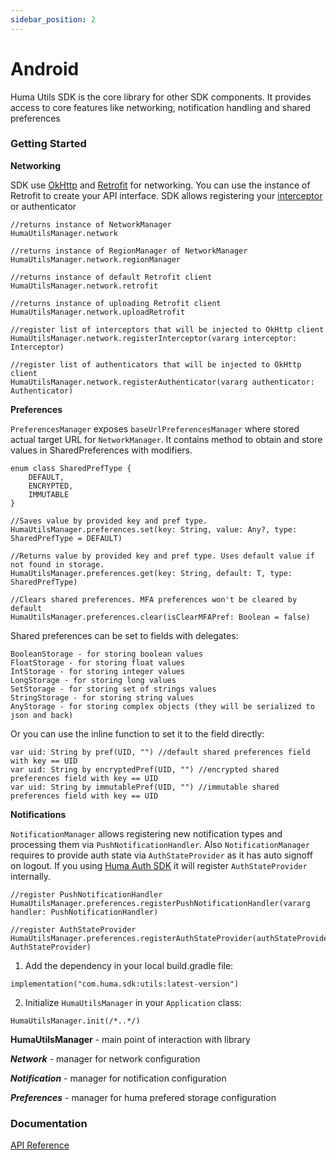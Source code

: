 ```yaml
---
sidebar_position: 2
---
```




# Android
Huma Utils SDK is the core library for other SDK components. It provides access to core features like networking, notification handling and shared preferences

### Getting Started
<Tabs>
<TabItem value="example" label="Example" default>

**Networking**

SDK use [OkHttp](https://square.github.io/okhttp/) and [Retrofit](https://square.github.io/retrofit/) for networking. You can use the instance of Retrofit to create your API interface. SDK allows registering your [interceptor](https://square.github.io/okhttp/interceptors/) or authenticator 

```
//returns instance of NetworkManager
HumaUtilsManager.network 

//returns instance of RegionManager of NetworkManager
HumaUtilsManager.network.regionManager 

//returns instance of default Retrofit client
HumaUtilsManager.network.retrofit 

//returns instance of uploading Retrofit client
HumaUtilsManager.network.uploadRetrofit 

//register list of interceptors that will be injected to OkHttp client
HumaUtilsManager.network.registerInterceptor(vararg interceptor: Interceptor) 

//register list of authenticators that will be injected to OkHttp client
HumaUtilsManager.network.registerAuthenticator(vararg authenticator: Authenticator) 
```

**Preferences**

`PreferencesManager` exposes `baseUrlPreferencesManager` where stored actual target URL for `NetworkManager`. It contains method to obtain and store values in SharedPreferences with modifiers.

```
enum class SharedPrefType {
    DEFAULT,
    ENCRYPTED,
    IMMUTABLE
}

//Saves value by provided key and pref type.
HumaUtilsManager.preferences.set(key: String, value: Any?, type: SharedPrefType = DEFAULT)

//Returns value by provided key and pref type. Uses default value if not found in storage.
HumaUtilsManager.preferences.get(key: String, default: T, type: SharedPrefType)

//Clears shared preferences. MFA preferences won't be cleared by default
HumaUtilsManager.preferences.clear(isClearMFAPref: Boolean = false)
```

Shared preferences can be set to fields with delegates:
```
BooleanStorage - for storing boolean values
FloatStorage - for storing float values
IntStorage - for storing integer values
LongStorage - for storing long values
SetStorage - for storing set of strings values
StringStorage - for storing string values
AnyStorage - for storing complex objects (they will be serialized to json and back)
```

Or you can use the inline function to set it to the field directly:
```
var uid: String by pref(UID, "") //default shared preferences field with key == UID
var uid: String by encryptedPref(UID, "") //encrypted shared preferences field with key == UID
var uid: String by immutablePref(UID, "") //immutable shared preferences field with key == UID
```

**Notifications**

`NotificationManager` allows registering new notification types and processing them via `PushNotificationHandler`. Also `NotificationManager` requires to provide auth state via `AuthStateProvider` as it has auto signoff on logout. If you using [Huma Auth SDK](/sdk/Authentication/Android) it will register `AuthStateProvider` internally.

```
//register PushNotificationHandler
HumaUtilsManager.preferences.registerPushNotificationHandler(vararg handler: PushNotificationHandler)

//register AuthStateProvider
HumaUtilsManager.preferences.registerAuthStateProvider(authStateProvider: AuthStateProvider)
```

</TabItem>
<TabItem value="installing" label="Installing">

  1. Add the dependency in your local build.gradle file:

  ```
  implementation("com.huma.sdk:utils:latest-version")
  ```

  2. Initialize `HumaUtilsManager` in your `Application` class:
  ```
  HumaUtilsManager.init(/*..*/)
  ```

</TabItem>
<TabItem value="readme" label="Readme">

 **HumaUtilsManager** - main point of interaction with library

 ***Network*** - manager for network configuration

 ***Notification*** - manager for notification configuration

 ***Preferences*** - manager for huma prefered storage configuration

</TabItem>
<TabItem value="changelog" label="Changelog">
 
</TabItem>
</Tabs>

 ### Documentation
[API Reference](https://github.com/huma-engineering/huma-android-sdk/releases)